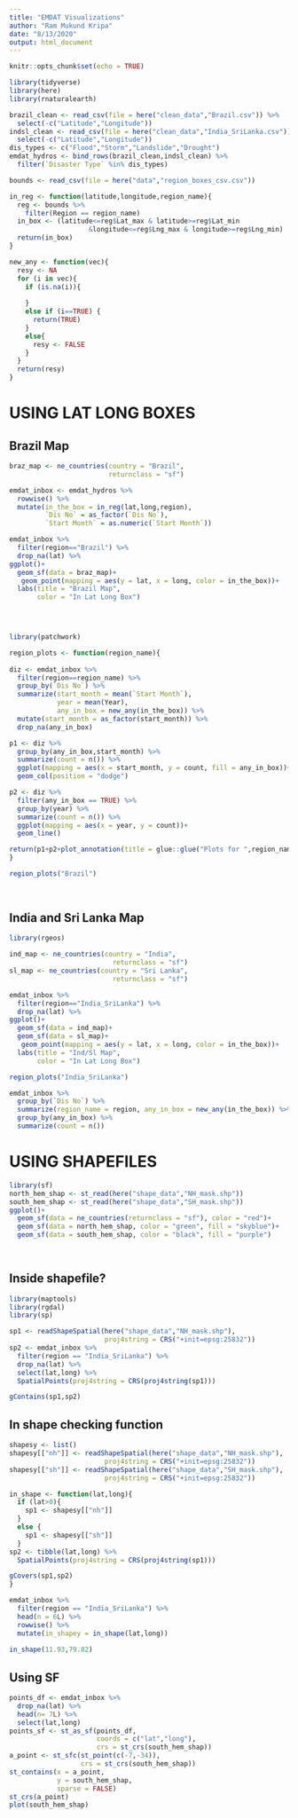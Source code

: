 ```yaml
---
title: "EMDAT Visualizations"
author: "Ram Mukund Kripa"
date: "8/13/2020"
output: html_document
---
```


```r
knitr::opts_chunk$set(echo = TRUE)
```

```r

library(tidyverse)
library(here)
library(rnaturalearth)

```

```r
brazil_clean <- read_csv(file = here("clean_data","Brazil.csv")) %>%
  select(-c("Latitude","Longitude"))
indsl_clean <- read_csv(file = here("clean_data","India_SriLanka.csv"))%>%
  select(-c("Latitude","Longitude"))
dis_types <- c("Flood","Storm","Landslide","Drought")
emdat_hydros <- bind_rows(brazil_clean,indsl_clean) %>%
  filter(`Disaster Type` %in% dis_types)


```

```r
bounds <- read_csv(file = here("data","region_boxes_csv.csv"))

in_reg <- function(latitude,longitude,region_name){
  reg <- bounds %>%
    filter(Region == region_name)
  in_box <- (latitude<=reg$Lat_max & latitude>=reg$Lat_min
                    &longitude<=reg$Lng_max & longitude>=reg$Lng_min)
  return(in_box)
}

new_any <- function(vec){
  resy <- NA
  for (i in vec){
    if (is.na(i)){
      
    }
    else if (i==TRUE) {
      return(TRUE)
    }
    else{
      resy <- FALSE
    }
  }
  return(resy)
}
```

# USING LAT LONG BOXES

## Brazil Map
```r

braz_map <- ne_countries(country = "Brazil",
                         returnclass = "sf")

emdat_inbox <- emdat_hydros %>%
  rowwise() %>%
  mutate(in_the_box = in_reg(lat,long,region),
         `Dis No` = as_factor(`Dis No`),
         `Start Month` = as.numeric(`Start Month`))

emdat_inbox %>%
  filter(region=="Brazil") %>%
  drop_na(lat) %>%
ggplot()+
  geom_sf(data = braz_map)+
   geom_point(mapping = aes(y = lat, x = long, color = in_the_box))+
  labs(title = "Brazil Map",
       color = "In Lat Long Box")


  


```

```r
library(patchwork)

region_plots <- function(region_name){
  
diz <- emdat_inbox %>%
  filter(region==region_name) %>%
  group_by(`Dis No`) %>%
  summarize(start_month = mean(`Start Month`),
            year = mean(Year),
            any_in_box = new_any(in_the_box)) %>%
  mutate(start_month = as_factor(start_month)) %>%
  drop_na(any_in_box)

p1 <- diz %>%
  group_by(any_in_box,start_month) %>%
  summarize(count = n()) %>%
  ggplot(mapping = aes(x = start_month, y = count, fill = any_in_box))+
  geom_col(position = "dodge")

p2 <- diz %>%
  filter(any_in_box == TRUE) %>%
  group_by(year) %>%
  summarize(count = n()) %>%
  ggplot(mapping = aes(x = year, y = count))+
  geom_line()

return(p1+p2+plot_annotation(title = glue::glue("Plots for ",region_name)))
}

region_plots("Brazil")
  
  
```
## India and Sri Lanka Map

```r
library(rgeos)

ind_map <- ne_countries(country = "India",
                          returnclass = "sf")
sl_map <- ne_countries(country = "Sri Lanka",
                          returnclass = "sf")

emdat_inbox %>%
  filter(region=="India_SriLanka") %>%
  drop_na(lat) %>%
ggplot()+
  geom_sf(data = ind_map)+
  geom_sf(data = sl_map)+
   geom_point(mapping = aes(y = lat, x = long, color = in_the_box))+
  labs(title = "Ind/Sl Map",
       color = "In Lat Long Box")

```

```r
region_plots("India_SriLanka")
```
```r
emdat_inbox %>%
  group_by(`Dis No`) %>%
  summarize(region_name = region, any_in_box = new_any(in_the_box)) %>%
  group_by(any_in_box) %>%
  summarize(count = n())
```

# USING SHAPEFILES

```r

library(sf)
north_hem_shap <- st_read(here("shape_data","NH_mask.shp"))
south_hem_shap <- st_read(here("shape_data","SH_mask.shp"))
ggplot()+
  geom_sf(data = ne_countries(returnclass = "sf"), color = "red")+
  geom_sf(data = north_hem_shap, color = "green", fill = "skyblue")+
  geom_sf(data = south_hem_shap, color = "black", fill = "purple")

  
```

## Inside shapefile?

```r
library(maptools)
library(rgdal)
library(sp)

sp1 <- readShapeSpatial(here("shape_data","NH_mask.shp"),
                        proj4string = CRS("+init=epsg:25832"))
sp2 <- emdat_inbox %>%
  filter(region == "India_SriLanka") %>%
  drop_na(lat) %>%
  select(lat,long) %>%
  SpatialPoints(proj4string = CRS(proj4string(sp1)))

gContains(sp1,sp2)

```
## In shape checking function
```r
shapesy <- list()
shapesy[["nh"]] <- readShapeSpatial(here("shape_data","NH_mask.shp"),
                        proj4string = CRS("+init=epsg:25832"))
shapesy[["sh"]] <- readShapeSpatial(here("shape_data","SH_mask.shp"),
                        proj4string = CRS("+init=epsg:25832"))

in_shape <- function(lat,long){
  if (lat>0){
    sp1 <- shapesy[["nh"]]
  }
  else {
    sp1 <- shapesy[["sh"]]
  }
sp2 <- tibble(lat,long) %>%
  SpatialPoints(proj4string = CRS(proj4string(sp1)))

gCovers(sp1,sp2)
}

emdat_inbox %>%
  filter(region == "India_SriLanka") %>%
  head(n = 6L) %>%
  rowwise() %>%
  mutate(in_shapey = in_shape(lat,long))
  
in_shape(11.93,79.82)
```
## Using SF
```r
points_df <- emdat_inbox %>%
  drop_na(lat) %>%
  head(n= 7L) %>%
  select(lat,long)
points_sf <- st_as_sf(points_df,
                      coords = c("lat","long"),
                      crs = st_crs(south_hem_shap))
a_point <- st_sfc(st_point(c(-7,-34)),
                  crs = st_crs(south_hem_shap))
st_contains(x = a_point,
            y = south_hem_shap,
            sparse = FALSE)
st_crs(a_point)
plot(south_hem_shap)
```


```r

```